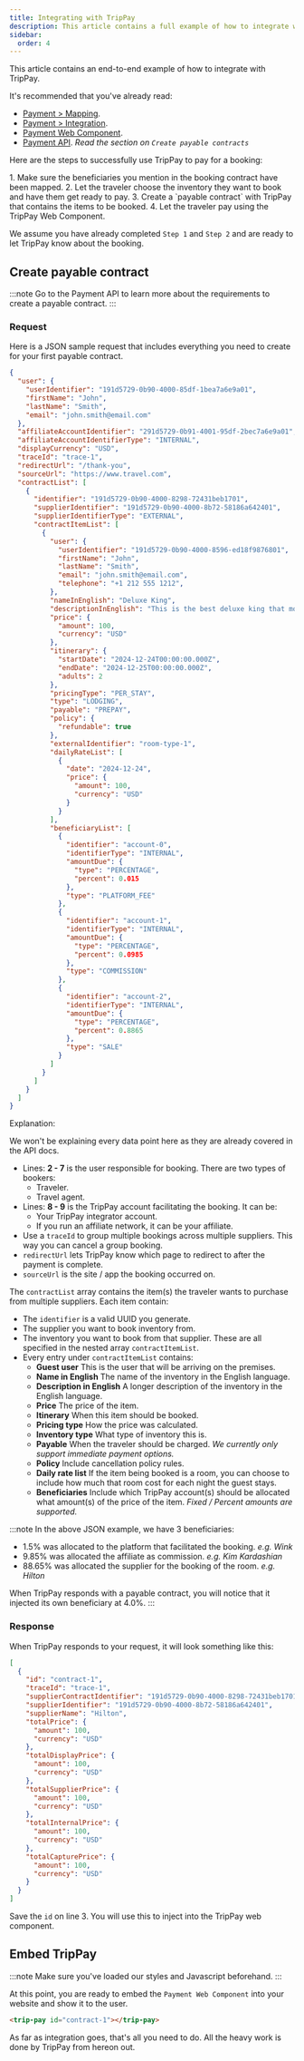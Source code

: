 ```yaml
---
title: Integrating with TripPay
description: This article contains a full example of how to integrate with and let TripPay handle the payment for you.
sidebar:
  order: 4
---
```



This article contains an end-to-end example of how to integrate with TripPay.

It's recommended that you've already read:

- [Payment > Mapping](/payment/mapping).
- [Payment > Integration](/payment/integration).
- [Payment Web Component](/developers/web-components/#payment).
- [Payment API](/developers/apis/#payment-api). *Read the section on `Create payable contracts`*

Here are the steps to successfully use TripPay to pay for a booking:

<Steps>
1. Make sure the beneficiaries you mention in the booking contract have been mapped.
2. Let the traveler choose the inventory they want to book and have them get ready to pay.
3. Create a `payable contract` with TripPay that contains the items to be booked.
4. Let the traveler pay using the TripPay Web Component.
</Steps>

We assume you have already completed `Step 1` and `Step 2` and are ready to let TripPay know about the booking.

## Create payable contract

:::note
Go to the Payment API to learn more about the requirements to create a payable contract.
:::

### Request
Here is a JSON sample request that includes everything you need to create for your first payable contract.

```json {3-6, 8-9}
{
  "user": {
    "userIdentifier": "191d5729-0b90-4000-85df-1bea7a6e9a01",
    "firstName": "John",
    "lastName": "Smith",
    "email": "john.smith@email.com"
  },
  "affiliateAccountIdentifier": "291d5729-0b91-4001-95df-2bec7a6e9a01",
  "affiliateAccountIdentifierType": "INTERNAL",
  "displayCurrency": "USD",
  "traceId": "trace-1",
  "redirectUrl": "/thank-you",
  "sourceUrl": "https://www.travel.com",
  "contractList": [
    {
      "identifier": "191d5729-0b90-4000-8298-72431beb1701",
      "supplierIdentifier": "191d5729-0b90-4000-8b72-58186a642401",
      "supplierIdentifierType": "EXTERNAL",
      "contractItemList": [
        {
          "user": {
            "userIdentifier": "191d5729-0b90-4000-8596-ed18f9876801",
            "firstName": "John",
            "lastName": "Smith",
            "email": "john.smith@email.com",
            "telephone": "+1 212 555 1212",
          },
          "nameInEnglish": "Deluxe King",
          "descriptionInEnglish": "This is the best deluxe king that money can buy.",
          "price": {
            "amount": 100,
            "currency": "USD"
          },
          "itinerary": {
            "startDate": "2024-12-24T00:00:00.000Z",
            "endDate": "2024-12-25T00:00:00.000Z",
            "adults": 2
          },
          "pricingType": "PER_STAY",
          "type": "LODGING",
          "payable": "PREPAY",
          "policy": {
            "refundable": true
          },
          "externalIdentifier": "room-type-1",
          "dailyRateList": [
            {
              "date": "2024-12-24",
              "price": {
                "amount": 100,
                "currency": "USD"
              }
            }
          ],
          "beneficiaryList": [
            {
              "identifier": "account-0",
              "identifierType": "INTERNAL",
              "amountDue": {
                "type": "PERCENTAGE",
                "percent": 0.015
              },
              "type": "PLATFORM_FEE"
            },
            {
              "identifier": "account-1",
              "identifierType": "INTERNAL",
              "amountDue": {
                "type": "PERCENTAGE",
                "percent": 0.0985
              },
              "type": "COMMISSION"
            },
            {
              "identifier": "account-2",
              "identifierType": "INTERNAL",
              "amountDue": {
                "type": "PERCENTAGE",
                "percent": 0.8865
              },
              "type": "SALE"
            }
          ]
        }
      ]
    }
  ]
}
```

Explanation:

We won't be explaining every data point here as they are already covered in the API docs. 

- Lines: **2 - 7** is the user responsible for booking. There are two types of bookers:
    - Traveler.
    - Travel agent.
- Lines: **8 - 9** is the TripPay account facilitating the booking. It can be:
    - Your TripPay integrator account.
    - If you run an affiliate network, it can be your affiliate.
- Use a `traceId` to group multiple bookings across multiple suppliers. This way you can cancel a group booking.
- `redirectUrl` lets TripPay know which page to redirect to after the payment is complete.
- `sourceUrl` is the site / app the booking occurred on.

The `contractList` array contains the item(s) the traveler wants to purchase from multiple suppliers. Each item contain:

- The `identifier` is a valid UUID you generate.
- The supplier you want to book inventory from.
- The inventory you want to book from that supplier. These are all specified in the nested array `contractItemList`.
- Every entry under `contractItemList` contains:
    - **Guest user** This is the user that will be arriving on the premises.
    - **Name in English** The name of the inventory in the English language.
    - **Description in English** A longer description of the inventory in the English language.
    - **Price** The price of the item.
    - **Itinerary** When this item should be booked.
    - **Pricing type** How the price was calculated.
    - **Inventory type** What type of inventory this is.
    - **Payable** When the traveler should be charged. *We currently only support immediate payment options.*
    - **Policy** Include cancellation policy rules.
    - **Daily rate list** If the item being booked is a room, you can choose to include how much that room cost for each night the guest stays.
    - **Beneficiaries** Include which TripPay account(s) should be allocated what amount(s) of the price of the item. *Fixed / Percent amounts are supported.*

:::note
In the above JSON example, we have 3 beneficiaries:

- 1.5% was allocated to the platform that facilitated the booking. *e.g. Wink*
- 9.85% was allocated the affiliate as commission. *e.g. Kim Kardashian*
- 88.65% was allocated the supplier for the booking of the room. *e.g. Hilton*

When TripPay responds with a payable contract, you will notice that it injected its own beneficiary at 4.0%.
:::

### Response

When TripPay responds to your request, it will look something like this:

```json {3}
[
  {
    "id": "contract-1",
    "traceId": "trace-1",
    "supplierContractIdentifier": "191d5729-0b90-4000-8298-72431beb1701",
    "supplierIdentifier": "191d5729-0b90-4000-8b72-58186a642401",
    "supplierName": "Hilton",
    "totalPrice": {
      "amount": 100,
      "currency": "USD"
    },
    "totalDisplayPrice": {
      "amount": 100,
      "currency": "USD"
    },
    "totalSupplierPrice": {
      "amount": 100,
      "currency": "USD"
    },
    "totalInternalPrice": {
      "amount": 100,
      "currency": "USD"
    },
    "totalCapturePrice": {
      "amount": 100,
      "currency": "USD"
    }
  }
]
```

Save the `id` on line 3. You will use this to inject into the TripPay web component.

## Embed TripPay

:::note
Make sure you've loaded our styles and Javascript beforehand.
:::

At this point, you are ready to embed the `Payment Web Component` into your website and show it to the user.

```html
<trip-pay id="contract-1"></trip-pay>
```

As far as integration goes, that's all you need to do. All the heavy work is done by TripPay from hereon out.
